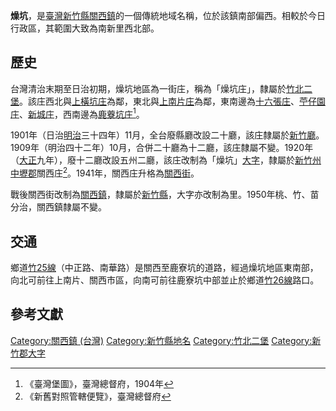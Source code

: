 {{noteTA　
|1 = zh-cn:庄; zh-hk:庄; zh-tw:庄;
|2 = zh-cn:苎; zh-hk:苧; zh-tw:苧;
}}
'''燥坑'''，是[[臺灣|臺灣]][[新竹縣|新竹縣]][[關西鎮_(台灣)|關西鎮]]的一個傳統地域名稱，位於該鎮南部偏西。相較於今日行政區，其範圍大致為南新里西北部。

==歷史==
台灣清治末期至日治初期，燥坑地區為一街庄，稱為「燥坑庄」，隸屬於[[竹北二堡|竹北二堡]]。該庄西北與[[上橫坑庄|上橫坑庄]]為鄰，東北與[[上南片庄|上南片庄]]為鄰，東南邊為[[十六張庄|十六張庄]]、[[苧仔園庄|苧仔園庄]]、[[新城_(新竹縣關西鎮)|新城庄]]，西南邊為[[鹿藔坑庄|鹿藔坑庄]]<ref>《臺灣堡圖》，臺灣總督府，1904年</ref>。

1901年（日治[[明治|明治]]三十四年）11月，全台廢縣廳改設二十廳，該庄隸屬於[[新竹廳|新竹廳]]。1909年（明治四十二年）10月，合併二十廳為十二廳，該庄隸屬不變。1920年（[[大正|大正]]九年），廢十二廳改設五州二廳，該庄改制為「燥坑」[[大字|大字]]，隸屬於[[新竹州|新竹州]][[中壢郡|中壢郡]]關西庄<ref>《新舊對照管轄便覽》，臺灣總督府</ref>。1941年，關西庄升格為[[關西街|關西街]]。

戰後關西街改制為[[關西鎮_(台灣)|關西鎮]]，隸屬於[[新竹縣|新竹縣]]，大字亦改制為里。1950年桃、竹、苗分治，關西鎮隸屬不變。

==交通==
鄉道[[竹25線|竹25線]]（中正路、南華路）是關西至鹿寮坑的道路，經過燥坑地區東南部，向北可前往上南片、關西市區，向南可前往鹿寮坑中部並止於鄉道[[竹26線|竹26線]]路口。

==參考文獻==
{{reflist}}

{{新竹郡}}

[[Category:關西鎮_(台灣)|Category:關西鎮 (台灣)]]
[[Category:新竹縣地名|Category:新竹縣地名]]
[[Category:竹北二堡|Category:竹北二堡]]
[[Category:新竹郡大字|Category:新竹郡大字]]